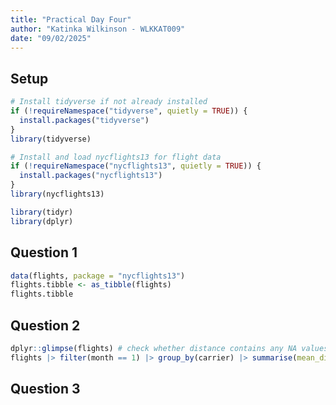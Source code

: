 ```yaml
---
title: "Practical Day Four"
author: "Katinka Wilkinson - WLKKAT009"
date: "09/02/2025"
---
```


## Setup

```r
# Install tidyverse if not already installed
if (!requireNamespace("tidyverse", quietly = TRUE)) {
  install.packages("tidyverse")
}
library(tidyverse)

# Install and load nycflights13 for flight data
if (!requireNamespace("nycflights13", quietly = TRUE)) {
  install.packages("nycflights13")
}
library(nycflights13)

library(tidyr)
library(dplyr)
```

## Question 1

```r
data(flights, package = "nycflights13")
flights.tibble <- as_tibble(flights)
flights.tibble
```

## Question 2

```r
dplyr::glimpse(flights) # check whether distance contains any NA values
flights |> filter(month == 1) |> group_by(carrier) |> summarise(mean_distance = mean(distance, na.rm = TRUE), sd_distance = sd(distance, na.rm = TRUE))
```

## Question 3
